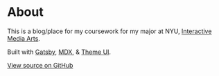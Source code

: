 # About

This is a blog/place for my coursework for my major at NYU, [Interactive Media Arts](https://itp.nyu.edu/ima/).

Built with [Gatsby](https://gatsbyjs.org), [MDX](https://mdxjs.com), & [Theme UI](https://theme-ui.com).

[View source on GitHub](https://github.com/lachlanjc/ima)
